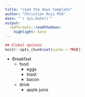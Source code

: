 ```yaml
---
title: "read the down template"
author: "Christian Ruiz PhD"
date: "`r Sys.Date()`"
output:
  rmdformats::readthedown:
    highlight: kate
---
```


```r
## Global options
knitr::opts_chunk$set(cache = TRUE)
```

* Breakfast
    - food
        + eggs
        + toast
        + bacon
    - drink
        + apple juice


